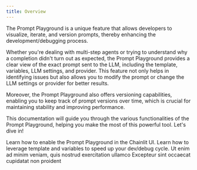 ```yaml
---
title: Overview
---
```


The Prompt Playground is a unique feature that allows developers to visualize, iterate, and version prompts, thereby enhancing the development/debugging process.

Whether you're dealing with multi-step agents or trying to understand why a completion didn't turn out as expected, the Prompt Playground provides a clear view of the exact prompt sent to the LLM, including the template, variables, LLM settings, and provider. This feature not only helps in identifying issues but also allows you to modify the prompt or change the LLM settings or provider for better results.

Moreover, the Prompt Playground also offers versioning capabilities, enabling you to keep track of prompt versions over time, which is crucial for maintaining stability and improving performance.

This documentation will guide you through the various functionalities of the Prompt Playground, helping you make the most of this powerful tool. Let's dive in!

<CardGroup cols={2}>
  <Card
    title="Setup the Prompt Playground"
    icon="bolt"
    color="#ea5a0c"
    href="/concepts/prompt-playground/setup"
  >
    Learn how to enable the Prompt Playground in the Chainlit UI.
  </Card>
  <Card
    title="Template & Variables"
    icon="highlighter"
    color="#0285c7"
    href="/concepts/prompt-playground/template-and-variables"
  >
    Learn how to leverage template and variables to speed up your dev/debug
    cycle.
  </Card>
  <Card title="Formatted Prompt" icon="message-lines" color="#16a34a">
    Ut enim ad minim veniam, quis nostrud exercitation ullamco
  </Card>
  <Card title="LLM Providers" icon="microchip-ai" color="#dc2626">
    Excepteur sint occaecat cupidatat non proident
  </Card>
</CardGroup>
